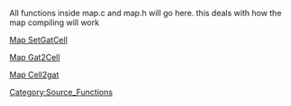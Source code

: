 All functions inside map.c and map.h will go here. this deals with how the map compiling will work

[[Map SetGatCell]]

[[Map Gat2Cell]]

[[Map Cell2gat]]

[[Category:Source_Functions]]